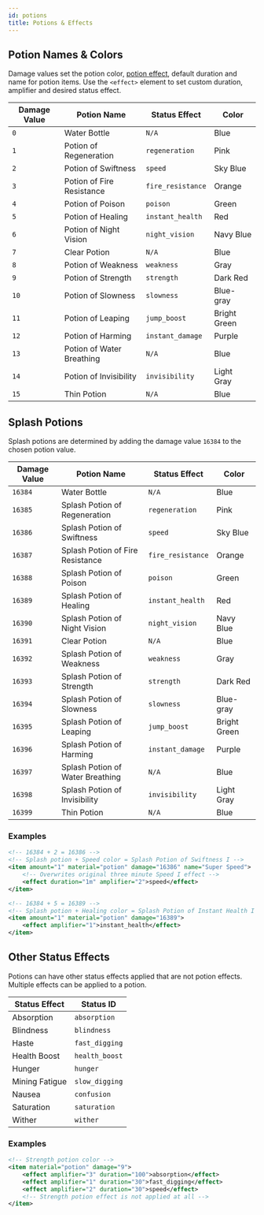 ```yaml
---
id: potions
title: Potions & Effects
---
```


## Potion Names & Colors

Damage values set the potion color, [potion effect](/docs/modules/gear/potions), default duration and name for potion items.
Use the `<effect>` element to set custom duration, amplifier and desired status effect.

| Damage Value | Potion Name | Status Effect | Color |
|---|---|---|---|
| `0` | Water Bottle | `N/A` | Blue |
| `1` | Potion of Regeneration | `regeneration` | Pink |
| `2` | Potion of Swiftness | `speed` | Sky Blue |
| `3` | Potion of Fire Resistance | `fire_resistance` | Orange |
| `4` | Potion of Poison | `poison` | Green |
| `5` | Potion of Healing | `instant_health` | Red |
| `6` | Potion of Night Vision | `night_vision` | Navy Blue |
| `7` | Clear Potion | `N/A` | Blue |
| `8` | Potion of Weakness | `weakness` | Gray |
| `9` | Potion of Strength | `strength` | Dark Red |
| `10` | Potion of Slowness | `slowness` | Blue-gray |
| `11` | Potion of Leaping | `jump_boost` | Bright Green |
| `12` | Potion of Harming | `instant_damage` | Purple |
| `13` | Potion of Water Breathing | `N/A` | Blue |
| `14` | Potion of Invisibility | `invisibility` | Light Gray |
| `15` | Thin Potion | `N/A` | Blue |

## Splash Potions

Splash potions are determined by adding the damage value `16384` to the chosen potion value.

| Damage Value | Potion Name | Status Effect | Color |
|---|---|---|---|
| `16384` | Water Bottle | `N/A` | Blue |
| `16385` | Splash Potion of Regeneration | `regeneration` | Pink |
| `16386` | Splash Potion of Swiftness | `speed` | Sky Blue |
| `16387` | Splash Potion of Fire Resistance | `fire_resistance` | Orange |
| `16388` | Splash Potion of Poison | `poison` | Green |
| `16389` | Splash Potion of Healing | `instant_health` | Red |
| `16390` | Splash Potion of Night Vision | `night_vision` | Navy Blue |
| `16391` | Clear Potion | `N/A` | Blue |
| `16392` | Splash Potion of Weakness | `weakness` | Gray |
| `16393` | Splash Potion of Strength | `strength` | Dark Red |
| `16394` | Splash Potion of Slowness | `slowness` | Blue-gray |
| `16395` | Splash Potion of Leaping | `jump_boost` | Bright Green |
| `16396` | Splash Potion of Harming | `instant_damage` | Purple |
| `16397` | Splash Potion of Water Breathing | `N/A` | Blue |
| `16398` | Splash Potion of Invisibility | `invisibility` | Light Gray |
| `16399` | Thin Potion | `N/A` | Blue |

### Examples

```xml
<!-- 16384 + 2 = 16386 -->
<!-- Splash potion + Speed color = Splash Potion of Swiftness I -->
<item amount="1" material="potion" damage="16386" name="Super Speed">
    <!-- Overwrites original three minute Speed I effect -->
    <effect duration="1m" amplifier="2">speed</effect>
</item>

<!-- 16384 + 5 = 16389 -->
<!-- Splash potion + Healing color = Splash Potion of Instant Health I -->
<item amount="1" material="potion" damage="16389">
    <effect amplifier="1">instant_health</effect>
</item>
```

## Other Status Effects

Potions can have other status effects applied that are not potion effects.
Multiple effects can be applied to a potion.

| Status Effect | Status ID |
|---|---|
| Absorption | `absorption` |
| Blindness | `blindness` |
| Haste | `fast_digging` |
| Health Boost | `health_boost` |
| Hunger | `hunger` |
| Mining Fatigue | `slow_digging` |
| Nausea | `confusion` |
| Saturation | `saturation` |
| Wither | `wither` |

### Examples

```xml
<!-- Strength potion color -->
<item material="potion" damage="9">
    <effect amplifier="3" duration="100">absorption</effect>
    <effect amplifier="1" duration="30">fast_digging</effect>
    <effect amplifier="2" duration="30">speed</effect>
    <!-- Strength potion effect is not applied at all -->
</item>
```
